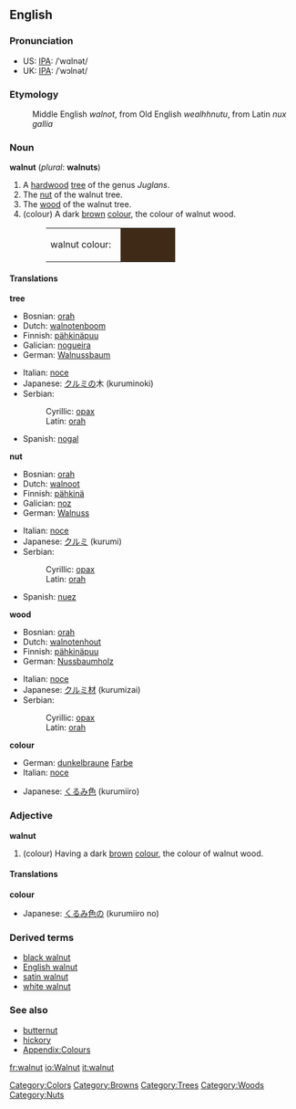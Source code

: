 {{Wikipedia}}
==English==
===Pronunciation===
*US: [[IPA]]: /ˈwɑlnət/
*UK: [[IPA]]: /ˈwɔlnət/

===Etymology===
:Middle English ''walnot'', from Old English ''wealhhnutu'', from Latin ''nux gallia''

===Noun===
'''walnut''' (''plural'': '''walnuts''')

# A [[hardwood]] [[tree]] of the genus ''Juglans''.
# The [[nut]] of the walnut tree.
# The [[wood]] of the walnut tree.
# (colour) A dark [[brown]] [[colour]], the colour of walnut wood.
#:<table><tr><td>walnut colour: &nbsp;</td><td bgcolor="#3E2A16" width="80">&nbsp; </td></tr></table>

====Translations====
'''tree'''
{{top}}
*Bosnian: [[orah#Bosnian|orah]] {{m}}
*Dutch: [[walnotenboom]] {{m}}
*Finnish: [[pähkinäpuu]]
*Galician: [[nogueira]] {{f}}
*German: [[Walnussbaum]] {{m}}
{{mid}}
*Italian: [[noce]] {{m}}
*Japanese: [[クルミ]]の木 (kuruminoki)
*Serbian:
*:Cyrillic: [[орах#Serbian|орах]] {{m}}
*:Latin: [[orah#Serbian|orah]] {{m}}
*Spanish: [[nogal]] {{m}}
{{bottom}}

'''nut'''
{{top}}
*Bosnian: [[orah#Bosnian|orah]] {{m}}
*Dutch:  [[walnoot]] {{m}}
*Finnish: [[pähkinä]]
*Galician: [[noz]] {{f}}
*German: [[Walnuss]] {{f}}
{{mid}}
*Italian: [[noce]] {{f}}
*Japanese: [[クルミ]] (kurumi)
*Serbian:
*:Cyrillic: [[орах#Serbian|орах]] {{m}}
*:Latin: [[orah#Serbian|orah]] {{m}}
*Spanish: [[nuez]] {{f}}
{{bottom}}

'''wood'''
{{top}}
*Bosnian: [[orah#Bosnian|orah]] {{m}}
*Dutch: [[walnotenhout]] {{n}}
*Finnish: [[pähkinäpuu]]
*German: [[Nussbaumholz]] {{n}}
{{mid}}
*Italian: [[noce]] {{m}} 
*Japanese: [[クルミ]][[材]] (kurumizai)
*Serbian:
*:Cyrillic: [[орах#Serbian|орах]] {{m}}
*:Latin: [[orah#Serbian|orah]] {{m}}
{{bottom}}

'''colour'''
{{top}}
*German: [[dunkelbraun]]e [[Farbe]] {{f}}
*Italian: [[noce]] {{m}}
{{mid}}
*Japanese: [[くるみ]][[色]] (kurumiiro)
{{bottom}}

===Adjective===
'''walnut'''
# (colour) Having a dark [[brown]] [[colour]], the colour of walnut wood.

====Translations====
'''colour'''
{{top}}
*Japanese: [[くるみ]][[色]]の (kurumiiro no)
{{mid}}
{{bottom}}

===Derived terms===
*[[black walnut]]
*[[English walnut]]
*[[satin walnut]]
*[[white walnut]]

===See also===
*[[butternut]]
*[[hickory]]
*[[Wiktionary_Appendix:Colours|Appendix:Colours]]

[[Category:Colors]]
[[Category:Browns]]
[[Category:Trees]]
[[Category:Woods]]
[[Category:Nuts]]

[[fr:walnut]]
[[io:Walnut]]
[[it:walnut]]